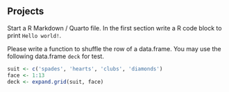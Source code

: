 ## Projects


::: {#exr-}
Start a R Markdown / Quarto file. In the first section write a R code block to print `Hello world!`.
:::


::: {#exr-}
Please write a function to shuffle the row of a data.frame. You may use the following data.frame `deck` for test.

```r
suit <- c('spades', 'hearts', 'clubs', 'diamonds')
face <- 1:13
deck <- expand.grid(suit, face)
```

:::